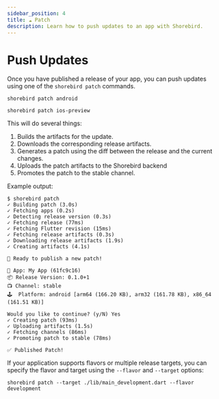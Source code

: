 ```yaml
---
sidebar_position: 4
title: ☁️ Patch
description: Learn how to push updates to an app with Shorebird.
---
```



# Push Updates

Once you have published a release of your app, you can push updates using one
of the `shorebird patch` commands.

<Tabs>
  <TabItem value="patch-command-android" label="Android">

```
shorebird patch android
```

</TabItem>

<TabItem value="patch-command-ios" label="iOS (alpha)">

```
shorebird patch ios-preview
```

</TabItem>
</Tabs>

This will do several things:

1. Builds the artifacts for the update.
1. Downloads the corresponding release artifacts.
1. Generates a patch using the diff between the release and the current changes.
1. Uploads the patch artifacts to the Shorebird backend
1. Promotes the patch to the stable channel.

Example output:

```
$ shorebird patch
✓ Building patch (3.0s)
✓ Fetching apps (0.2s)
✓ Detecting release version (0.3s)
✓ Fetching release (77ms)
✓ Fetching Flutter revision (15ms)
✓ Fetching release artifacts (0.3s)
✓ Downloading release artifacts (1.9s)
✓ Creating artifacts (4.1s)

🚀 Ready to publish a new patch!

📱 App: My App (61fc9c16)
📦 Release Version: 0.1.0+1
📺 Channel: stable
🕹️  Platform: android [arm64 (166.20 KB), arm32 (161.78 KB), x86_64 (161.51 KB)]

Would you like to continue? (y/N) Yes
✓ Creating patch (93ms)
✓ Uploading artifacts (1.5s)
✓ Fetching channels (86ms)
✓ Promoting patch to stable (78ms)

✅ Published Patch!
```

If your application supports flavors or multiple release targets, you can specify the flavor and target using the `--flavor` and `--target` options:

```
shorebird patch --target ./lib/main_development.dart --flavor development
```
